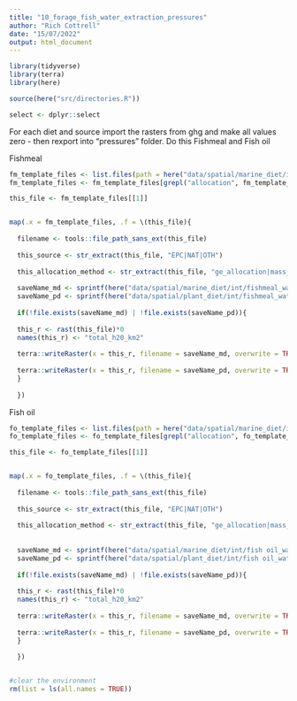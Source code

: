```yaml
---
title: "10_forage_fish_water_extraction_pressures"
author: "Rich Cottrell"
date: "15/07/2022"
output: html_document
---
```



```r

library(tidyverse)
library(terra)
library(here)

source(here("src/directories.R"))

select <- dplyr::select


```

For each diet and source import the rasters from ghg and make all values zero - then rexport into "pressures" folder. Do this Fishmeal and Fish oil


Fishmeal

```r

fm_template_files <- list.files(path = here("data/spatial/marine_diet/int"), pattern = "fishmeal_ghg", full.names = TRUE)
fm_template_files <- fm_template_files[grepl("allocation", fm_template_files)]

this_file <- fm_template_files[[1]]


map(.x = fm_template_files, .f = \(this_file){
  
  filename <- tools::file_path_sans_ext(this_file)
  
  this_source <- str_extract(this_file, "EPC|NAT|OTH")
  
  this_allocation_method <- str_extract(this_file, "ge_allocation|mass_allocation")
  
  saveName_md <- sprintf(here("data/spatial/marine_diet/int/fishmeal_water_km2_%s_%s.tif"), this_source, this_allocation_method)
  saveName_pd <- sprintf(here("data/spatial/plant_diet/int/fishmeal_water_km2_%s_%s.tif"), this_source, this_allocation_method)
  
  if(!file.exists(saveName_md) | !file.exists(saveName_pd)){
  
  this_r <- rast(this_file)*0
  names(this_r) <- "total_h20_km2"
  
  terra::writeRaster(x = this_r, filename = saveName_md, overwrite = TRUE)
  
  terra::writeRaster(x = this_r, filename = saveName_pd, overwrite = TRUE)
  }
  
  })

```

Fish oil


```r

fo_template_files <- list.files(path = here("data/spatial/marine_diet/int"), pattern = "fish oil_ghg", full.names = TRUE)
fo_template_files <- fo_template_files[grepl("allocation", fo_template_files)]

this_file <- fo_template_files[[1]]


map(.x = fo_template_files, .f = \(this_file){
  
  filename <- tools::file_path_sans_ext(this_file)
  
  this_source <- str_extract(this_file, "EPC|NAT|OTH")
  
  this_allocation_method <- str_extract(this_file, "ge_allocation|mass_allocation")
  
  
  saveName_md <- sprintf(here("data/spatial/marine_diet/int/fish oil_water_km2_%s_%s.tif"), this_source, this_allocation_method)
  saveName_pd <- sprintf(here("data/spatial/plant_diet/int/fish oil_water_km2_%s_%s.tif"), this_source, this_allocation_method)
  
  if(!file.exists(saveName_md) | !file.exists(saveName_pd)){
  
  this_r <- rast(this_file)*0
  names(this_r) <- "total_h20_km2"
  
  terra::writeRaster(x = this_r, filename = saveName_md, overwrite = TRUE)
  
  terra::writeRaster(x = this_r, filename = saveName_pd, overwrite = TRUE)
  }
  
  })


#clear the environment
rm(list = ls(all.names = TRUE))
```



